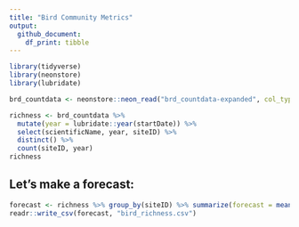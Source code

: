 ```yaml
---
title: "Bird Community Metrics"
output: 
  github_document:
    df_print: tibble
---
```


```r
library(tidyverse)
library(neonstore)
library(lubridate)
```


```r
brd_countdata <- neonstore::neon_read("brd_countdata-expanded", col_types = vroom::cols(.default = "c"))
```


```r
richness <- brd_countdata %>%
  mutate(year = lubridate::year(startDate)) %>%
  select(scientificName, year, siteID) %>% 
  distinct() %>%
  count(siteID, year)
richness
```

## Let's make a forecast:

```r
forecast <- richness %>% group_by(siteID) %>% summarize(forecast = mean(n), sd = sd(n))
readr::write_csv(forecast, "bird_richness.csv")

```